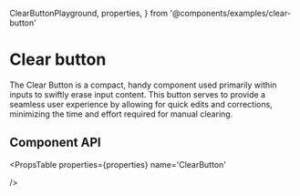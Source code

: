   ClearButtonPlayground,
  properties,
} from '@components/examples/clear-button'

# Clear button

The Clear Button is a compact, handy component used primarily within inputs to swiftly erase input content. This button serves to provide a seamless user experience by allowing for quick edits and corrections, minimizing the time and effort required for manual clearing.

<ClearButtonPlayground />

## Component API

<PropsTable
  properties={properties}
  name='ClearButton'

/>
